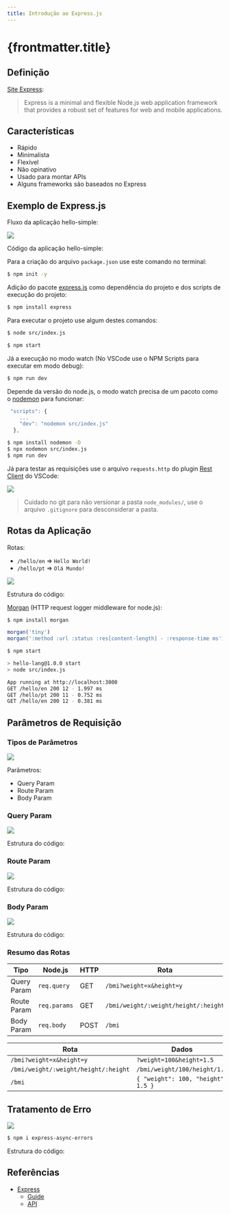 ```yaml
---
title: Introdução ao Express.js
---
```



# {frontmatter.title}

## Definição

[Site Express](http://expressjs.com/):

> Express is a minimal and flexible Node.js web application framework that provides a robust set of features for web and mobile applications.

## Características

- Rápido
- Minimalista
- Flexível
- Não opinativo
- Usado para montar APIs
- Alguns frameworks são baseados no Express

## Exemplo de Express.js

<CodeTree src="/codes/expressjs/hello-simple" githubUrl={true} />

Fluxo da aplicação hello-simple:

![](/dw/imgs/expressjs/hello-simple/flow.png)

Código da aplicação hello-simple:

<CodePreview src="/codes/expressjs/hello-simple/src/index.js" />

Para a criação do arquivo `package.json` use este comando no terminal:

```sh
$ npm init -y
```


Adição do pacote [express.js](https://www.npmjs.com/package/express) como dependência do projeto e dos scripts de execução do projeto:

```sh
$ npm install express
```

<CodePreview src="/codes/expressjs/hello-simple/package.json" highlightLines="8,9,15" />

Para executar o projeto use algum destes comandos:

```sh
$ node src/index.js
```

```sh
$ npm start
```

Já a execução no modo watch (No VSCode use o NPM Scripts para executar em modo debug):

```sh
$ npm run dev
```

Depende da versão do node.js, o modo watch precisa de um pacoto como o [nodemon](https://www.npmjs.com/package/nodemon) para funcionar:

```js
 "scripts": {
    ...
    "dev": "nodemon src/index.js"
  },
```

```sh
$ npm install nodemon -D
$ npx nodemon src/index.js
$ npm run dev
```

Já para testar as requisições use o arquivo `requests.http` do plugin [Rest Client](https://marketplace.visualstudio.com/items?itemName=humao.rest-client) do VSCode:

<CodePreview src="/codes/expressjs/hello-simple/requests.http" />

![](/dw/imgs/expressjs/hello-simple/response.png)

> Cuidado no git para não versionar a pasta `node_modules/`, use o arquivo `.gitignore` para desconsiderar a pasta.

<CodePreview src="/codes/expressjs/hello-simple/.gitignore" />

## Rotas da Aplicação

Rotas:

- `/hello/en` => `Hello World!`
- `/hello/pt` => `Olá Mundo!`

![](/dw/imgs/expressjs/hello-lang/flow.png)

Estrutura do código:

<CodeTree src="/codes/expressjs/hello-lang" githubUrl={true} />

<CodePreview src="/codes/expressjs/hello-lang/src/index.js" />

<CodePreview src="/codes/expressjs/hello-lang/requests.http" />

[Morgan](https://github.com/expressjs/morgan) (HTTP request logger middleware for node.js):

```sh
$ npm install morgan
```

```js
morgan('tiny')
morgan(':method :url :status :res[content-length] - :response-time ms')
```

```sh
$ npm start

> hello-lang@1.0.0 start
> node src/index.js

App running at http://localhost:3000
GET /hello/en 200 12 - 1.997 ms
GET /hello/pt 200 11 - 0.752 ms
GET /hello/en 200 12 - 0.381 ms
```

## Parâmetros de Requisição

### Tipos de Parâmetros

![](/dw/imgs/expressjs/params/flow.png)

Parâmetros:

- Query Param
- Route Param
- Body Param

### Query Param

![](/dw/imgs/expressjs/bmi-query-param/flow.png)

Estrutura do código:

<CodeTree src="/codes/expressjs/bmi-query-param" githubUrl={true} />

<CodePreview src="/codes/expressjs/bmi-query-param/src/lib/bmi.js" />

<CodePreview src="/codes/expressjs/bmi-query-param/src/index.js" highlightLines="10-11" />

<CodePreview src="/codes/expressjs/bmi-query-param/requests.http" />

### Route Param

![](/dw/imgs/expressjs/bmi-route-param/flow.png)

Estrutura do código:

<CodeTree src="/codes/expressjs/bmi-route-param" githubUrl={true} />

<CodePreview src="/codes/expressjs/bmi-route-param/src/index.js" highlightLines="10-11" />

<CodePreview src="/codes/expressjs/bmi-route-param/requests.http" />

### Body Param

![](/dw/imgs/expressjs/bmi-body-param/flow.png)

Estrutura do código:

<CodeTree src="/codes/expressjs/bmi-body-param" githubUrl={true} />

<CodePreview src="/codes/expressjs/bmi-body-param/src/index.js" highlightLines="9,12" />

<CodePreview src="/codes/expressjs/bmi-body-param/requests.http" />

### Resumo das Rotas

| Tipo        | Node.js      | HTTP | Rota                                 |
| ----------- | ------------ | ---- | ------------------------------------ |
| Query Param | `req.query`  | GET  | `/bmi?weight=x&height=y`             |
| Route Param | `req.params` | GET  | `/bmi/weight/:weight/height/:height` |
| Body Param  | `req.body`   | POST | `/bmi`                               |

| Rota                                 | Dados                              |
| ------------------------------------ | ---------------------------------- |
| `/bmi?weight=x&height=y`             | `?weight=100&height=1.5`           |
| `/bmi/weight/:weight/height/:height` | `/bmi/weight/100/height/1.5`       |
| `/bmi`                               | `{ "weight": 100, "height": 1.5 }` |

## Tratamento de Erro

![](/dw/imgs/expressjs/bmi-api/flow.png)

```sh
$ npm i express-async-errors
```

Estrutura do código:

<CodeTree src="/codes/expressjs/bmi-api" githubUrl={true} />

<CodePreview src="/codes/expressjs/bmi-api/src/index.js" highlightLines="1,12-17,22-24,36-38,41-49" />

<CodePreview src="/codes/expressjs/bmi-api/src/lib/bmi.js" highlightLines="2-4" />

<CodePreview src="/codes/expressjs/bmi-api/requests.http" />

## Referências

- [Express](https://expressjs.com/)
  - [Guide](https://expressjs.com/en/guide/routing.html)
  - [API](https://expressjs.com/en/4x/api.html)
